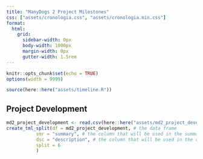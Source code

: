 ```yaml
---
title: "ManyDogs 2 Project Milestones"
css: ["assets/cronologia.css", "assets/cronologia.min.css"]
format:
  html: 
    grid:
      sidebar-width: 0px
      body-width: 1000px
      margin-width: 0px
      gutter-width: 1.5rem
---
```



```r
knitr::opts_chunk$set(echo = TRUE)
options(width = 9999)

source(here::here("assets/timeline.R"))
```

## Project Development

```r
md2_project_development <- read.csv(here::here("assets/md2_project_development_milestones.csv"))
create_tml_split(df = md2_project_development, # the data frame
           smr = "summary", # the column that will be used in the summary 
           dsc = "description", # the column that will be used in the description
           split = 6
           )
```

